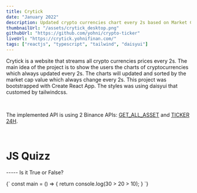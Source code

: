 ```yaml
---
title: Crytick
date: "January 2022"
description: Updated crypto currencies chart every 2s based on Market Cap.
thumbnailUrl: "/assets/crytick_desktop.png"
githubUrl: "https://github.com/yohni/crypto-ticker"
liveUrl: "https://crytick.yohnifinan.com/"
tags: ["reactjs", "typescript", "tailwind", "daisyui"]
---
```


Crytick is a website that streams all crypto currencies prices every 2s.
The main idea of the project is to show the users the charts of cryptocurrencies which always updated every 2s. The charts will updated and sorted by the market cap value which always change every 2s. This project was bootstrapped with Create React App. The styles was using daisyui that customed by tailwindcss.

<br />

<ImagePreview
  objectPosition="top"
  objectFit="cover"
  src="/assets/crytick_desktop.png"
  alt="Screenshot of the website"
  caption="Screenshot of the website"
  w="100%"
  h="auto"
  maxH="400px"
  mb={10}
  name="Crytick"
/>

The implemented API is using 2 Binance APIs: [GET_ALL_ASSET]('https://www.binance.com/bapi/asset/v2/public/asset/asset/get-all-asset') and [TICKER 24H]('https://api.binance.com/api/v3/ticker/24hr').

<br />

# **JS Quizz**

----- Is it True or False?

<SyntaxHighlighter language="javascript">
  {`
    const main = () => {
      return console.log(30 > 20 > 10);
    }
  `}
</SyntaxHighlighter>
